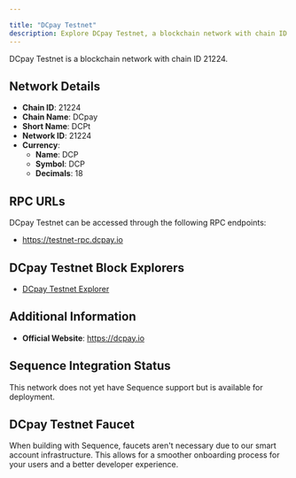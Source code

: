 ```yaml
---

title: "DCpay Testnet"
description: Explore DCpay Testnet, a blockchain network with chain ID 21224. Learn about its native currency, DCP, and how to interact with the network.
---
```




DCpay Testnet is a blockchain network with chain ID 21224.

## Network Details

- **Chain ID**: 21224
- **Chain Name**: DCpay
- **Short Name**: DCPt
- **Network ID**: 21224
- **Currency**: 
  - **Name**: DCP
  - **Symbol**: DCP
  - **Decimals**: 18

## RPC URLs

DCpay Testnet can be accessed through the following RPC endpoints:

- https://testnet-rpc.dcpay.io

## DCpay Testnet Block Explorers

- [DCpay Testnet Explorer](https://testnet.dcpay.io)

## Additional Information

- **Official Website**: https://dcpay.io

## Sequence Integration Status

This network does not yet have Sequence support but is available for deployment.

## DCpay Testnet Faucet

When building with Sequence, faucets aren't necessary due to our smart account infrastructure. This allows for a smoother onboarding process for your users and a better developer experience.
